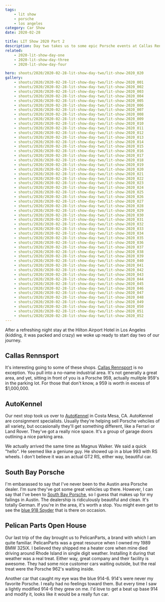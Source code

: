 ```yaml
---
tags:
    - lit show
    - porsche
    - los angeles
category: Car Show
date: 2020-02-28

title: LIT Show 2020 Part 2
description: Day two takes us to some epic Porsche events at Callas Rennsport, Auto Kennel and Pelican Parts.
related:
    - 2020-lit-show-day-one
    - 2020-lit-show-day-three
    - 2020-lit-show-day-four

hero: shoots/2020/2020-02-28-lit-show-day-two/lit-show-2020_020
gallery:
    - shoots/2020/2020-02-28-lit-show-day-two/lit-show-2020_001
    - shoots/2020/2020-02-28-lit-show-day-two/lit-show-2020_002
    - shoots/2020/2020-02-28-lit-show-day-two/lit-show-2020_003
    - shoots/2020/2020-02-28-lit-show-day-two/lit-show-2020_004
    - shoots/2020/2020-02-28-lit-show-day-two/lit-show-2020_005
    - shoots/2020/2020-02-28-lit-show-day-two/lit-show-2020_006
    - shoots/2020/2020-02-28-lit-show-day-two/lit-show-2020_007
    - shoots/2020/2020-02-28-lit-show-day-two/lit-show-2020_008
    - shoots/2020/2020-02-28-lit-show-day-two/lit-show-2020_009
    - shoots/2020/2020-02-28-lit-show-day-two/lit-show-2020_010
    - shoots/2020/2020-02-28-lit-show-day-two/lit-show-2020_011
    - shoots/2020/2020-02-28-lit-show-day-two/lit-show-2020_012
    - shoots/2020/2020-02-28-lit-show-day-two/lit-show-2020_013
    - shoots/2020/2020-02-28-lit-show-day-two/lit-show-2020_014
    - shoots/2020/2020-02-28-lit-show-day-two/lit-show-2020_015
    - shoots/2020/2020-02-28-lit-show-day-two/lit-show-2020_016
    - shoots/2020/2020-02-28-lit-show-day-two/lit-show-2020_017
    - shoots/2020/2020-02-28-lit-show-day-two/lit-show-2020_018
    - shoots/2020/2020-02-28-lit-show-day-two/lit-show-2020_019
    - shoots/2020/2020-02-28-lit-show-day-two/lit-show-2020_020
    - shoots/2020/2020-02-28-lit-show-day-two/lit-show-2020_021
    - shoots/2020/2020-02-28-lit-show-day-two/lit-show-2020_022
    - shoots/2020/2020-02-28-lit-show-day-two/lit-show-2020_023
    - shoots/2020/2020-02-28-lit-show-day-two/lit-show-2020_024
    - shoots/2020/2020-02-28-lit-show-day-two/lit-show-2020_025
    - shoots/2020/2020-02-28-lit-show-day-two/lit-show-2020_026
    - shoots/2020/2020-02-28-lit-show-day-two/lit-show-2020_027
    - shoots/2020/2020-02-28-lit-show-day-two/lit-show-2020_028
    - shoots/2020/2020-02-28-lit-show-day-two/lit-show-2020_029
    - shoots/2020/2020-02-28-lit-show-day-two/lit-show-2020_030
    - shoots/2020/2020-02-28-lit-show-day-two/lit-show-2020_031
    - shoots/2020/2020-02-28-lit-show-day-two/lit-show-2020_032
    - shoots/2020/2020-02-28-lit-show-day-two/lit-show-2020_033
    - shoots/2020/2020-02-28-lit-show-day-two/lit-show-2020_034
    - shoots/2020/2020-02-28-lit-show-day-two/lit-show-2020_035
    - shoots/2020/2020-02-28-lit-show-day-two/lit-show-2020_036
    - shoots/2020/2020-02-28-lit-show-day-two/lit-show-2020_037
    - shoots/2020/2020-02-28-lit-show-day-two/lit-show-2020_038
    - shoots/2020/2020-02-28-lit-show-day-two/lit-show-2020_039
    - shoots/2020/2020-02-28-lit-show-day-two/lit-show-2020_040
    - shoots/2020/2020-02-28-lit-show-day-two/lit-show-2020_041
    - shoots/2020/2020-02-28-lit-show-day-two/lit-show-2020_042
    - shoots/2020/2020-02-28-lit-show-day-two/lit-show-2020_043
    - shoots/2020/2020-02-28-lit-show-day-two/lit-show-2020_044
    - shoots/2020/2020-02-28-lit-show-day-two/lit-show-2020_045
    - shoots/2020/2020-02-28-lit-show-day-two/lit-show-2020_046
    - shoots/2020/2020-02-28-lit-show-day-two/lit-show-2020_047
    - shoots/2020/2020-02-28-lit-show-day-two/lit-show-2020_048
    - shoots/2020/2020-02-28-lit-show-day-two/lit-show-2020_049
    - shoots/2020/2020-02-28-lit-show-day-two/lit-show-2020_050
    - shoots/2020/2020-02-28-lit-show-day-two/lit-show-2020_051
    - shoots/2020/2020-02-28-lit-show-day-two/lit-show-2020_052
---
```



After a refreshing night stay at the Hilton Airport Hotel in Los Angeles (kidding, it was packed and crazy) we woke up ready to start day two of our journey.

## Callas Rennsport

It's interesting going to some of these shops. [Callas Rennsport](https://www.callasrennsport.com/) is no exception. You pull into a no-name industrial area. It's not generally a great area, and yet, sitting in front of you is a Porsche 959, actually mulitple 959's in the parking lot. For those that don't know, a 959 is worth in excess of $1,000,000.

<Maps
    lat="33.857512617244666"
    lon="-118.35221790673823"
    place="Callas Rennsport Torrance, CA"
/>

## AutoKennel

Our next stop took us over to [AutoKennel](https://autokennel.com/) in Costa Mesa, CA. AutoKennel are consignment specialists. Usually they're helping sell Porsche vehciles of all variety, but occasionally they'll get something different, like a Ferrari or Land Rover. They've got a really nice space. It's a group of garage doors outlining a nice parking area.

We actually arrived the same time as Magnus Walker. We said a quick "hello". He seemed like a geniune guy. He showed up in a blue 993 with RS wheels. I don't believe it was an actual GT2 RS, either way, beautiful car.

<Maps
    lat="33.6463231560869"
    lon="-117.92035519134257"
    place="AutoKennel Costa Mesa, CA"
/>

## South Bay Porsche

I'm embarassed to say that I've never been to the Austin area Porsche dealer. I'm sure they've got some great vehicles up there. However, I can say that I've been to [South Bay Porsche](https://www.porschesouthbay.com/), so I guess that makes up for my failings in Austin. The dealership is ridiculously beautiful and clean. It's totally German. If you're in the area, it's worth a stop. You might even get to see the [blue 918 Spyder](https://www.google.com/maps/place/Porsche+South+Bay/@33.899252,-118.3719878,3a,91.2y,90t/data=!3m8!1e2!3m6!1sAF1QipOf61b3wqAYxE4FzwpaDnv6tW4xnDLVMYIR2A3M!2e10!3e12!6shttps:%2F%2Flh5.googleusercontent.com%2Fp%2FAF1QipOf61b3wqAYxE4FzwpaDnv6tW4xnDLVMYIR2A3M%3Dw203-h135-k-no!7i1200!8i800!4m5!3m4!1s0x80dd4a56efd17825:0xa4516fa00e7a781a!8m2!3d33.898877!4d-118.371598) that is there on occasion.

<Maps
    lat="33.89884915402142"
    lon="-118.37160163633449"
    place="South Bay Porsche Hawthorne, CA"
/>

## Pelican Parts Open House

Our last trip of the day brought us to PelicanParts, a brand with which I am quite familiar. PelicanParts was a great resource when I owned my 1989 BMW 325iX. I believed they shipped me a heater core when mine died driving around Rhode Island in single digit weather. Installing it during that weather was a real treat. Either way, great company and their facility is awesome. They had some nice customer cars waiting outside, but the real treat were the Porsche 962's waiting inside.

Another car that caught my eye was the blue 914-6. 914's were never my favorite Porsche. I really had no feelings toward them. But every time I saw a lightly modified 914-6 they grew on me. I'd love to get a beat up base 914 and modify it, looks like it would be a really fun car.

<Maps
    lat="33.80701291049889"
    lon="-118.30555756443148"
    place="Pelican Parts Harbor City, CA"
/>
